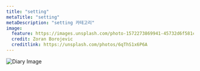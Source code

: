 ```yaml
---
title: "setting"
metaTitle: "setting"
metaDescription: "setting 카테고리"
image:
  feature: https://images.unsplash.com/photo-1572273869941-45732d6f581c?ixid=MXwxMjA3fDB8MHxwaG90by1wYWdlfHx8fGVufDB8fHw%3D&ixlib=rb-1.2.1&auto=format&fit=crop&w=2250&q=80
  credit: Zoran Borojevic
  creditlink: https://unsplash.com/photos/6qThS1x6P6A
---
```


![Diary Image](https://images.unsplash.com/photo-1572273869941-45732d6f581c?ixid=MXwxMjA3fDB8MHxwaG90by1wYWdlfHx8fGVufDB8fHw%3D&ixlib=rb-1.2.1&auto=format&fit=crop&w=2250&q=80)